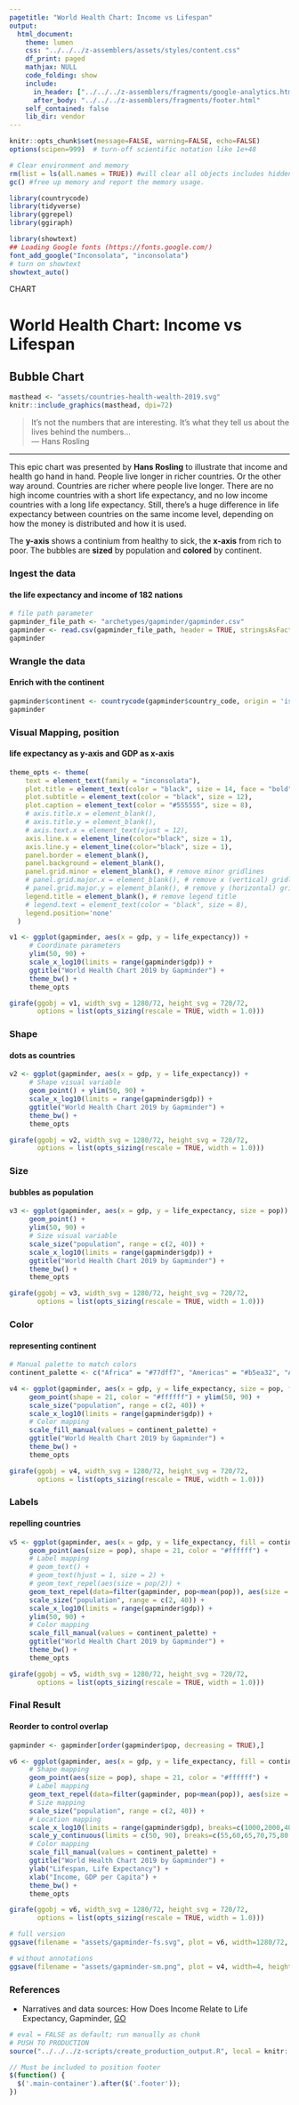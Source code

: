 ```yaml
---
pagetitle: "World Health Chart: Income vs Lifespan"
output: 
  html_document:
    theme: lumen
    css: "../../../z-assemblers/assets/styles/content.css"
    df_print: paged
    mathjax: NULL
    code_folding: show
    include:
      in_header: ["../../../z-assemblers/fragments/google-analytics.html", "../../../z-assemblers/fragments/header.html"]
      after_body: "../../../z-assemblers/fragments/footer.html"
    self_contained: false
    lib_dir: vendor
---
```


```r

knitr::opts_chunk$set(message=FALSE, warning=FALSE, echo=FALSE)
options(scipen=999)  # turn-off scientific notation like 1e+48

# Clear environment and memory
rm(list = ls(all.names = TRUE)) #will clear all objects includes hidden objects.
gc() #free up memory and report the memory usage.

library(countrycode)
library(tidyverse)
library(ggrepel)
library(ggiraph)

library(showtext)
## Loading Google fonts (https://fonts.google.com/)
font_add_google("Inconsolata", "inconsolata")
# turn on showtext
showtext_auto()

```

<div class="activity">
CHART  
</div>

# World Health Chart: Income vs Lifespan
## Bubble Chart

```r

masthead <- "assets/countries-health-wealth-2019.svg"
knitr::include_graphics(masthead, dpi=72)

```


> It’s not the numbers that are interesting. It’s what they tell us about the lives behind the numbers...\
--- Hans Rosling\

***

This epic chart was presented by __Hans Rosling__ to illustrate that income and health go hand in hand. People live longer in richer countries. Or the other way around. Countries are richer where people live longer. There are no high income countries with a short life expectancy, and no low income countries with a long life expectancy. Still, there’s a huge difference in life expectancy between countries on the same income level, depending on how the money is distributed and how it is used.

The __y-axis__ shows a continium from healthy to sick, the __x-axis__ from rich to poor. The bubbles are __sized__ by population and __colored__ by continent.

### Ingest the data
#### the life expectancy and income of 182 nations


```r

# file path parameter
gapminder_file_path <- "archetypes/gapminder/gapminder.csv"
gapminder <- read.csv(gapminder_file_path, header = TRUE, stringsAsFactors = FALSE)
gapminder

```

### Wrangle the data
#### Enrich with the continent

```r

gapminder$continent <- countrycode(gapminder$country_code, origin = 'iso3c', destination = 'continent')
gapminder

```


### Visual Mapping, position
#### life expectancy as y-axis and GDP as x-axis

```r

theme_opts <- theme(
    text = element_text(family = "inconsolata"), 
    plot.title = element_text(color = "black", size = 14, face = "bold"),
    plot.subtitle = element_text(color = "black", size = 12),
    plot.caption = element_text(color = "#555555", size = 8),
    # axis.title.x = element_blank(),
    # axis.title.y = element_blank(),
    # axis.text.x = element_text(vjust = 12),
    axis.line.x = element_line(color="black", size = 1),
    axis.line.y = element_line(color="black", size = 1),
    panel.border = element_blank(),
    panel.background = element_blank(),
    panel.grid.minor = element_blank(), # remove minor gridlines
    # panel.grid.major.x = element_blank(), # remove x (vertical) gridlines
    # panel.grid.major.y = element_blank(), # remove y (horizontal) gridlines
    legend.title = element_blank(), # remove legend title
    # legend.text = element_text(color = "black", size = 8),
    legend.position='none'
  )

v1 <- ggplot(gapminder, aes(x = gdp, y = life_expectancy)) +
     # Coordinate parameters
     ylim(50, 90) +
     scale_x_log10(limits = range(gapminder$gdp)) +
     ggtitle("World Health Chart 2019 by Gapminder") + 
     theme_bw() +
     theme_opts

girafe(ggobj = v1, width_svg = 1280/72, height_svg = 720/72,
       options = list(opts_sizing(rescale = TRUE, width = 1.0)))

```


### Shape
#### dots as countries

```r

v2 <- ggplot(gapminder, aes(x = gdp, y = life_expectancy)) +
     # Shape visual variable
     geom_point() + ylim(50, 90) +
     scale_x_log10(limits = range(gapminder$gdp)) +
     ggtitle("World Health Chart 2019 by Gapminder") + 
     theme_bw() +
     theme_opts

girafe(ggobj = v2, width_svg = 1280/72, height_svg = 720/72,
       options = list(opts_sizing(rescale = TRUE, width = 1.0)))


```


### Size
#### bubbles as population

```r

v3 <- ggplot(gapminder, aes(x = gdp, y = life_expectancy, size = pop)) +
     geom_point() + 
     ylim(50, 90) +
     # Size visual variable
     scale_size("population", range = c(2, 40)) +
     scale_x_log10(limits = range(gapminder$gdp)) +
     ggtitle("World Health Chart 2019 by Gapminder") + 
     theme_bw() +
     theme_opts

girafe(ggobj = v3, width_svg = 1280/72, height_svg = 720/72,
       options = list(opts_sizing(rescale = TRUE, width = 1.0)))


```


### Color
#### representing continent

```r

# Manual palette to match colors
continent_palette <- c("Africa" = "#77dff7", "Americas" = "#b5ea32", "Asia" = "#ff5973", "Europe" = "#ffe800", "Oceania" = "#ff5973")

v4 <- ggplot(gapminder, aes(x = gdp, y = life_expectancy, size = pop, fill = continent)) +
     geom_point(shape = 21, color = "#ffffff") + ylim(50, 90) +
     scale_size("population", range = c(2, 40)) +
     scale_x_log10(limits = range(gapminder$gdp)) +
     # Color mapping
     scale_fill_manual(values = continent_palette) +
     ggtitle("World Health Chart 2019 by Gapminder") + 
     theme_bw() +
     theme_opts

girafe(ggobj = v4, width_svg = 1280/72, height_svg = 720/72,
       options = list(opts_sizing(rescale = TRUE, width = 1.0)))

```


### Labels
#### repelling countries


```r

v5 <- ggplot(gapminder, aes(x = gdp, y = life_expectancy, fill = continent, label = country )) +
     geom_point(aes(size = pop), shape = 21, color = "#ffffff") +
     # Label mapping
     # geom_text() +
     # geom_text(hjust = 1, size = 2) +
     # geom_text_repel(aes(size = pop/2)) +
     geom_text_repel(data=filter(gapminder, pop<mean(pop)), aes(size = pop/2), family = "inconsolata") +
     scale_size("population", range = c(2, 40)) +
     scale_x_log10(limits = range(gapminder$gdp)) +
     ylim(50, 90) +
     # Color mapping
     scale_fill_manual(values = continent_palette) +
     ggtitle("World Health Chart 2019 by Gapminder") + 
     theme_bw() +
     theme_opts

girafe(ggobj = v5, width_svg = 1280/72, height_svg = 720/72,
       options = list(opts_sizing(rescale = TRUE, width = 1.0)))

```


### Final Result
#### Reorder to control overlap


```r

gapminder <- gapminder[order(gapminder$pop, decreasing = TRUE),]

v6 <- ggplot(gapminder, aes(x = gdp, y = life_expectancy, fill = continent, label = country )) +
     # Shape mapping
     geom_point(aes(size = pop), shape = 21, color = "#ffffff") +
     # Label mapping
     geom_text_repel(data=filter(gapminder, pop<mean(pop)), aes(size = pop/2), family = "inconsolata") +
     # Size mapping
     scale_size("population", range = c(2, 40)) +
     # Location mapping
     scale_x_log10(limits = range(gapminder$gdp), breaks=c(1000,2000,4000,8000,16000,32000,64000)) +
     scale_y_continuous(limits = c(50, 90), breaks=c(55,60,65,70,75,80,85)) +
     # Color mapping
     scale_fill_manual(values = continent_palette) +
     ggtitle("World Health Chart 2019 by Gapminder") +
     ylab("Lifespan, Life Expectancy") +
     xlab("Income, GDP per Capita") +
     theme_bw() +
     theme_opts

girafe(ggobj = v6, width_svg = 1280/72, height_svg = 720/72,
       options = list(opts_sizing(rescale = TRUE, width = 1.0)))


```


```r

# full version
ggsave(filename = "assets/gapminder-fs.svg", plot = v6, width=1280/72, height=720/72)

# without annotations
ggsave(filename = "assets/gapminder-sm.png", plot = v4, width=4, height=2.25)

```


### References

* Narratives and data sources: How Does Income Relate to Life Expectancy, Gapminder, [GO](https://www.gapminder.org/answers/how-does-income-relate-to-life-expectancy){target="_blank"}


```r

# eval = FALSE as default; run manually as chunk
# PUSH TO PRODUCTION
source("../../../z-scripts/create_production_output.R", local = knitr::knit_global())

```


```js

// Must be included to position footer
$(function() {
  $('.main-container').after($('.footer'));
})

```
